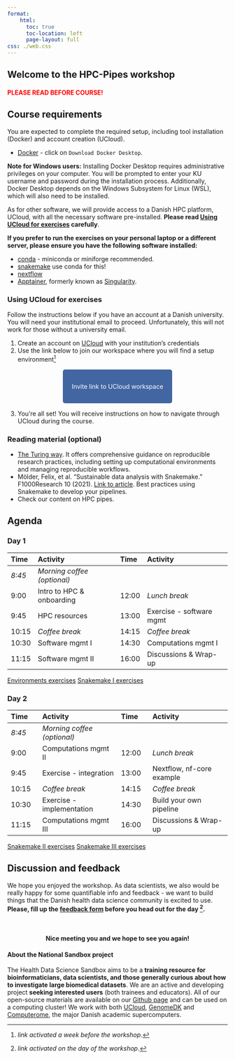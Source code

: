 ```yaml
---
format: 
    html:
      toc: true
      toc-location: left
      page-layout: full
css: ./web.css
---
```


:::{.hero-banner}
# Welcome to the HPC-Pipes workshop 
:::

#### <span style="color: red;">PLEASE READ BEFORE COURSE!</span>

## Course requirements 

:::{.callout-warning title="Required preparation"}
You are expected to complete the required setup, including tool installation (Docker) and account creation (UCloud). 

- [Docker](https://www.docker.com/products/docker-desktop/) - click on `Download Docker Desktop`.

**Note for Windows users:** Installing Docker Desktop requires administrative privileges on your computer. You will be prompted to enter your KU username and password during the installation process. Additionally, Docker Desktop depends on the Windows Subsystem for Linux (WSL), which will also need to be installed.

As for other software, we will provide access to a Danish HPC platform, UCloud, with all the necessary software pre-installed. **Please read [Using UCloud for exercises](#using-ucloud-for-exercises) carefully**. 

**If you prefer to run the exercises on your personal laptop or a different server, please ensure you have the following software installed:**

- [conda](https://docs.conda.io/projects/conda/en/latest/user-guide/install/index.html) - miniconda or miniforge recommended. 
- [snakemake](https://snakemake.readthedocs.io/en/stable/getting_started/installation.html) use conda for this!
- [nextflow](https://www.nextflow.io/docs/latest/install.html)
- [Apptainer](https://apptainer.org/docs/admin/latest/installation.html), formerly known as [Singularity](https://docs.sylabs.io/guides/3.0/user-guide/installation.html#).  

:::

### Using UCloud for exercises 

:::{.callout-warning}
Follow the instructions below if you have an account at a Danish university. You will need your institutional email to proceed. Unfortunately, this will not work for those without a university email.
:::

1. Create an account on [UCloud](https://cloud.sdu.dk/) with your institution's credentials 
2. Use the link below to join our workspace where you will find a setup environment^[*link activated a week before the workshop*.]

&nbsp;

 <p align="center">
  <a href="https://cloud.sdu.dk/app/projects/invite/d68169ad-6bb1-422d-b0df-d21e2751f8fb" style="background-color: #4266A1; color: #FFFFFF; padding: 30px 20px; text-decoration: none; border-radius: 5px;">
    Invite link to
    UCloud workspace
  </a>
</p>

&nbsp;

3. You’re all set! You will receive instructions on how to navigate through UCloud during the course.

### Reading material (optional)

- [The Turing way](https://the-turing-way.netlify.app/reproducible-research/reproducible-research). It offers comprehensive guidance on reproducible research practices, including setting up computational environments and managing reproducible workflows. 
- Mölder, Felix, et al. "Sustainable data analysis with Snakemake." F1000Research 10 (2021). [Link to article](https://f1000research.com/articles/10-33/v2). Best practices using Snakemake to develop your pipelines. 
- Check our content on HPC pipes. 

## Agenda

### Day 1 
| Time | Activity | Time | Activity |
|:-|:----|:-|:----|
| *8:45*	|	*Morning coffee (optional)* |  
| 9:00	|	Intro to HPC & onboarding | 12:00	|	*Lunch break* |
| 9:45	|	HPC resources | 13:00	|	Exercise - software mgmt |
| 10:15	|	*Coffee break* |  14:15	|	*Coffee break* |
| 10:30	|	Software mgmt I | 14:30	|	Computations mgmt I |
| 11:15	|	Software mgmt II | 16:00	|	Discussions & Wrap-up |

::: {.hero-buttons}
[Environments exercises](./pipes-ex-envs.qmd){.btn-action .btn .btn-success .btn-lg role="button"}
[Snakemake I exercises](./pipes-ex-smk.qmd){.btn-action-smk .btn .btn-info .btn-lg role="button"}
::: 

### Day 2

| Time | Activity | Time | Activity |
|:-|:----|:-|:----|
| *8:45*	|	*Morning coffee (optional)* |  
| 9:00	|	Computations mgmt II | 12:00	|	*Lunch break* |
| 9:45	|	Exercise - integration | 13:00	|	Nextflow, nf-core example |
| 10:15	|	*Coffee break* |  14:15	|	*Coffee break* |
| 10:30	|	Exercise - implementation | 14:30	|	Build your own pipeline |
| 11:15	|	Computations mgmt III | 16:00	|	Discussions & Wrap-up |

::: {.hero-buttons}
[Snakemake II exercises](./pipes-ex-smk-self.qmd){.btn-action-smk .btn-action .btn .btn-success .btn-lg role="button"}
[Snakemake III exercises](./pipes-ex-smk-fast.qmd){.btn-action-smk .btn-action .btn .btn-success .btn-lg role="button"}

::: 

## Discussion and feedback

We hope you enjoyed the workshop. As data scientists, we also would be really happy for some quantifiable info and feedback - we want to build things that the Danish health data science community is excited to use. <b>Please, fill up the [feedback form](https://forms.office.com/e/ndK0MtWrwW) before you head out for the day ^[*link activated on the day of the workshop*.].</b>

&nbsp;


:::{.callout-note  appearance="simple" icon=false} 
<h4 align=center>Nice meeting you and we hope to see you again!</h4> 
::: 

#### About the National Sandbox project 

The Health Data Science Sandbox aims to be a **training resource for bioinformaticians, data scientists, and those generally curious about how to investigate large biomedical datasets**. We are an active and developing project **seeking interested users** (both trainees and educators). All of our open-source materials are available on our [Github page](https://github.com/hds-sandbox) and can be used on a computing cluster! We work with both [UCloud](https://cloud/sdu.dk), [GenomeDK](https://genome.au.dk) and [Computerome](https://www.computerome.dk/), the major Danish academic supercomputers.
